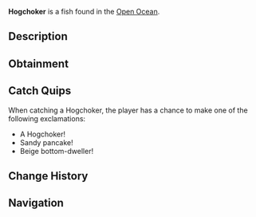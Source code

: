 {{FishInfobox
|image          = Hogchoker.png
|rarity         = Common
|sea            = Second Sea
|location       = [[Open Ocean]]
|sublocation    = 
|sources        = Fishing Rod
|radar_location = 
|prog_speed     = +12
|xp             = 20
|weather        = Clear
|time           = Day
|season         = Summer
|bait           = Sapphire Krill
|base_weight    = 10
|base_value     = 40
|weight_range   = 6
|base_chance    = 130
|base_resil     = 85
}}
'''Hogchoker''' is a {{Rarity|Common}} fish found in the [[Open Ocean]].

== Description ==
{{Description|A sandy-colored fish with beige fins, flattening itself against the ocean floor.|Bestiary Entry}}

== Obtainment ==
{{Description|It hugs the sand when the sun shines bright.|Bestiary Hint}}
{{Fish Availability|
Open Ocean
Open Ocean/Sea Leviathan
|top_rods      = 
Training Rod\270274.42\19468.11;
Flimsy Rod\264372.7\21771.94;
Free Spirit Rod\213339.29\20609.73;
Azure Of Lagoon\191462.87\16102.22;
Verdant Shear Rod\186068\16530.7;
Plastic Rod\183997.26\12197.35;
Nocturnal Rod\80387.41\79197.72;
Firefly Rod\184639.72\17879.59;
Trident Rod\179305.01\13977.36;
Blazebringer Rod\175671.92\14390.28;
No-Life Rod\157839.93\12789.73;
Ethereal Prism Rod\150972.73\12566.15;
Seraphic Rod\150716.53\11735.71;
Depthseeker Rod\147195.99\12369.73;
Challenger's Rod\146895.56\11834.67;
Avalanche Rod\146428.62\12325.37;
Rod Of The Forgotten Fang\145322.55\11354.59;
Volcanic Rod\145185.87\11958.33;
Rod Of The Exalted One\144930.49\11559.86;
Zeus Rod\144713.76\11919.45;
Rod Of The Depths\144263.16\11402.1;
Steady Rod\134834.95\9966.62
|recommended   = Free Spirit Rod
}}

== Catch Quips ==
When catching a Hogchoker, the player has a chance to make one of the following exclamations:
* A Hogchoker!
* Sandy pancake!
* Beige bottom-dweller!

== Change History ==
{{Change History|{{subst:Current Version}}}}

== Navigation ==
{{Fish Navbox|Open Ocean}}
